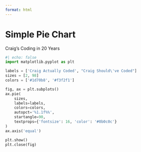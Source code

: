 ```yaml
---
format: html
---
```


# Simple Pie Chart

Craig's Coding in 20 Years

```python
#| echo: false
import matplotlib.pyplot as plt

labels = ['Craig Actually Coded', "Craig Should\'ve Coded"]
sizes = [2, 98]
colors = ['#1d70b8', '#f3f2f1']

fig, ax = plt.subplots()
ax.pie(
    sizes,
    labels=labels,
    colors=colors,
    autopct='%1.1f%%',
    startangle=90,
    textprops={'fontsize': 16, 'color': '#0b0c0c'}
)
ax.axis('equal')

plt.show()
plt.close(fig)
```
